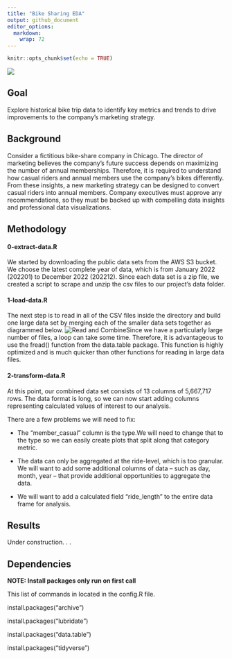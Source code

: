 ```yaml
---
title: "Bike Sharing EDA"
output: github_document
editor_options: 
  markdown: 
    wrap: 72
---
```


```r
knitr::opts_chunk$set(echo = TRUE)
```

![](bike6.jpg)

## Goal

Explore historical bike trip data to identify key metrics and trends to
drive improvements to the company's marketing strategy.

## Background

Consider a fictitious bike-share company in Chicago. The director of
marketing believes the company's future success depends on maximizing
the number of annual memberships. Therefore, it is required to
understand how casual riders and annual members use the company's bikes
differently. From these insights, a new marketing strategy can be
designed to convert casual riders into annual members. Company
executives must approve any recommendations, so they must be backed up
with compelling data insights and professional data visualizations.

## Methodology

#### 0-extract-data.R

We started by downloading the public data sets from the AWS S3 bucket.
We choose the latest complete year of data, which is from January 2022
(202201) to December 2022 (202212). Since each data set is a zip file,
we created a script to scrape and unzip the csv files to our project's
data folder.

#### 1-load-data.R

The next step is to read in all of the CSV files inside the directory
and build one large data set by merging each of the smaller data sets
together as diagrammed below. ![Read and Combine](map_dfr.png)Since we
have a particularly large number of files, a loop can take some time.
Therefore, it is advantageous to use the fread() function from the
data.table package. This function is highly optimized and is much
quicker than other functions for reading in large data files.

#### 2-transform-data.R

At this point, our combined data set consists of 13 columns of 5,667,717
rows. The data format is long, so we can now start adding columns
representing calculated values of interest to our analysis.

There are a few problems we will need to fix:

-   The "member_casual" column is the <chr> type.We will need to change
    that to the <factor> type so we can easily create plots that split
    along that category metric.

-   The data can only be aggregated at the ride-level, which is too
    granular. We will want to add some additional columns of data --
    such as day, month, year -- that provide additional opportunities to
    aggregate the data.

-   We will want to add a calculated field "ride_length" to the entire
    data frame for analysis.

## Results

Under construction. . .

## Dependencies

**NOTE: Install packages only run on first call**

This list of commands in located in the config.R file.

install.packages("archive")

install.packages("lubridate")

install.packages("data.table")

install.packages("tidyverse")
